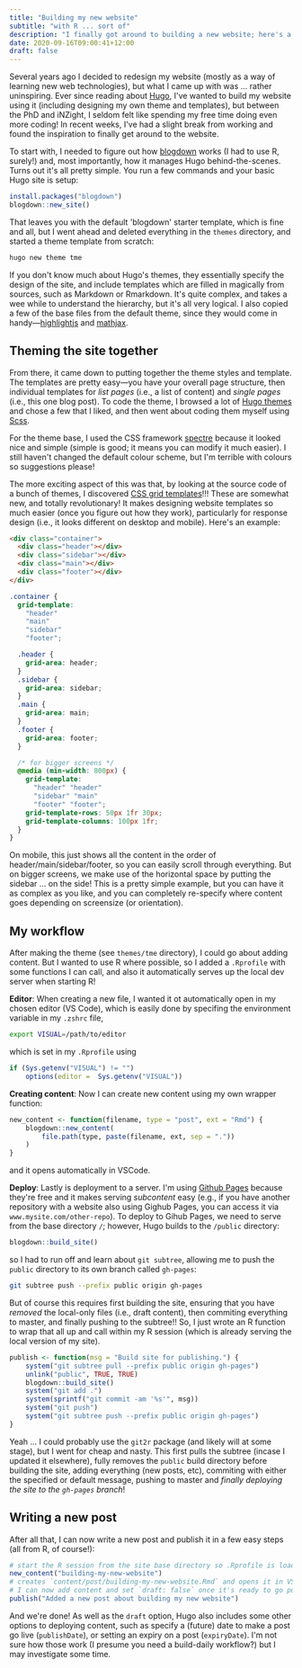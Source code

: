 ```yaml
---
title: "Building my new website"
subtitle: "with R ... sort of"
description: "I finally got around to building a new website; here's a (brief) overview of why and how I did it."
date: 2020-09-16T09:00:41+12:00
draft: false
---
```


Several years ago I decided to redesign my website (mostly as a way of learning new web technologies), but what I came up with was ... rather uninspiring. Ever since reading about [Hugo](gohugo.io), I've wanted to build my website using it (including designing my own theme and templates), but between the PhD and iNZight, I seldom felt like spending my free time doing even more coding! In recent weeks, I've had a slight break from working and found the inspiration to finally get around to the website.

To start with, I needed to figure out how [blogdown](https://bookdown.org/yihui/blogdown/) works (I had to use R, surely!) and, most importantly, how it manages Hugo behind-the-scenes. Turns out it's all pretty simple. You run a few commands and your basic Hugo site is setup:

```r
install.packages("blogdown")
blogdown::new_site()
```

That leaves you with the default 'blogdown' starter template, which is fine and all, but I went ahead and deleted everything in the `themes` directory, and started a theme template from scratch:

```bash
hugo new theme tme
```

If you don't know much about Hugo's themes, they essentially specify the design of the site, and include templates which are filled in magically from sources, such as Markdown or Rmarkdown. It's quite complex, and takes a wee while to understand the hierarchy, but it's all very logical. I also copied a few of the base files from the default theme, since they would come in handy&mdash;[highlightjs](https://highlightjs.org/) and [mathjax](https://www.mathjax.org/).

## Theming the site together

From there, it came down to putting together the theme styles and template. The templates are pretty easy&mdash;you have your overall page structure, then individual templates for _list pages_ (i.e., a list of content) and _single pages_ (i.e., this one blog post). To code the theme, I browsed a lot of [Hugo themes](https://themes.gohugo.io/) and chose a few that I liked, and then went about coding them myself using [Scss](https://sass-lang.com/).

For the theme base, I used the CSS framework [spectre](https://picturepan2.github.io/spectre/) because it looked nice and simple (simple is good; it means you can modify it much easier). I still haven't changed the default colour scheme, but I'm terrible with colours so suggestions please!

The more exciting aspect of this was that, by looking at the source code of a bunch of themes, I discovered [CSS grid templates](https://css-tricks.com/snippets/css/complete-guide-grid/)!!! These are somewhat new, and totally revolutionary! It makes designing website templates so much easier (once you figure out how they work), particularly for response design (i.e., it looks different on desktop and mobile). Here's an example:

```html
<div class="container">
  <div class="header"></div>
  <div class="sidebar"></div>
  <div class="main"></div>
  <div class="footer"></div>
</div>
```

```scss
.container {
  grid-template:
    "header"
    "main"
    "sidebar"
    "footer";

  .header {
    grid-area: header;
  }
  .sidebar {
    grid-area: sidebar;
  }
  .main {
    grid-area: main;
  }
  .footer {
    grid-area: footer;
  }

  /* for bigger screens */
  @media (min-width: 800px) {
    grid-template:
      "header" "header"
      "sidebar" "main"
      "footer" "footer";
    grid-template-rows: 50px 1fr 30px;
    grid-template-columns: 100px 1fr;
  }
}
```

On mobile, this just shows all the content in the order of header/main/sidebar/footer, so you can easily scroll through everything. But on bigger screens, we make use of the horizontal space by putting the sidebar ... on the side! This is a pretty simple example, but you can have it as complex as you like, and you can completely re-specify where content goes depending on screensize (or orientation).

## My workflow

After making the theme (see `themes/tme` directory), I could go about adding content. But I wanted to use R where possible, so I added a `.Rprofile` with some functions I can call, and also it automatically serves up the local dev server when starting R!

**Editor**:
When creating a new file, I wanted it ot automatically open in my chosen editor (VS Code), which is easily done by specifing the environment variable in my `.zshrc` file,

```bash
export VISUAL=/path/to/editor
```

which is set in my `.Rprofile` using

```r
if (Sys.getenv("VISUAL") != "")
    options(editor =  Sys.getenv("VISUAL"))
```

**Creating content**:
Now I can create new content using my own wrapper function:

```r
new_content <- function(filename, type = "post", ext = "Rmd") {
    blogdown::new_content(
        file.path(type, paste(filename, ext, sep = "."))
    )
}
```

and it opens automatically in VSCode.

**Deploy**:
Lastly is deployment to a server. I'm using [Github Pages](https://pages.github.com/) because they're free and it makes serving _subcontent_ easy (e.g., if you have another repository with a website also using Gighub Pages, you can access it via `www.mysite.com/other-repo`). To deploy to Gihub Pages, we need to serve from the base directory `/`; however, Hugo builds to the `/public` directory:

```r
blogdown::build_site()
```

so I had to run off and learn about `git subtree`, allowing me to push the `public` directory to its own branch called `gh-pages`:

```bash
git subtree push --prefix public origin gh-pages
```

But of course this requires first building the site, ensuring that you have _removed_ the local-only files (i.e., draft content), then commiting everything to master, and finally pushing to the subtree!! So, I just wrote an R function to wrap that all up and call within my R session (which is already serving the local version of my site).

```r
publish <- function(msg = "Build site for publishing.") {
    system("git subtree pull --prefix public origin gh-pages")
    unlink("public", TRUE, TRUE)
    blogdown::build_site()
    system("git add .")
    system(sprintf("git commit -am '%s'", msg))
    system("git push")
    system("git subtree push --prefix public origin gh-pages")
}
```

Yeah ... I could probably use the `git2r` package (and likely will at some stage), but I went for cheap and nasty. This first pulls the subtree (incase I updated it elsewhere), fully removes the `public` build directory before building the site, adding everything (new posts, etc), commiting with either the specified or default message, pushing to master and _finally deploying the site to the `gh-pages` branch_!

## Writing a new post

After all that, I can now write a new post and publish it in a few easy steps (all from R, of course!):

```r
# start the R session from the site base directory so .Rprofile is loaded. This prompts me to run the local server - I just hit Enter for yes
new_content("building-my-new-website")
# creates `content/post/building-my-new-website.Rmd` and opens it in VSCode
# I can now add content and set `draft: false` once it's ready to go public
publish("Added a new post about building my new website")
```

And we're done! As well as the `draft` option, Hugo also includes some other options to deploying content, such as specify a (future) date to make a post go live (`publishDate`), or setting an expiry on a post (`expiryDate`). I'm not sure how those work (I presume you need a build-daily workflow?) but I may investigate some time.
